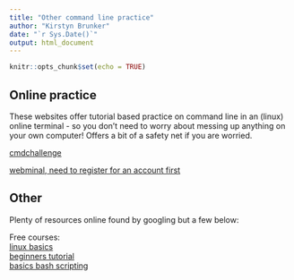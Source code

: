 ```yaml
---
title: "Other command line practice"
author: "Kirstyn Brunker"
date: "`r Sys.Date()`"
output: html_document
---
```


```r
knitr::opts_chunk$set(echo = TRUE)
```

## Online practice  
These websites offer tutorial based practice on command line in an (linux) online terminal - so you don't need to worry about messing up anything on your own computer! Offers a bit of a safety net if you are worried.  

[cmdchallenge](https://cmdchallenge.com/)  

[webminal, need to register for an account first](https://www.webminal.org/register/)  

## Other  
Plenty of resources online found by googling but a few below:  

Free courses:  
[linux basics](https://www.udacity.com/course/linux-command-line-basics--ud595)  
[beginners tutorial](https://ubuntu.com/tutorials/command-line-for-beginners#1-overview)  
[basics bash scripting](https://www.freecodecamp.org/news/bash-scripting-tutorial-linux-shell-script-and-command-line-for-beginners/)  
